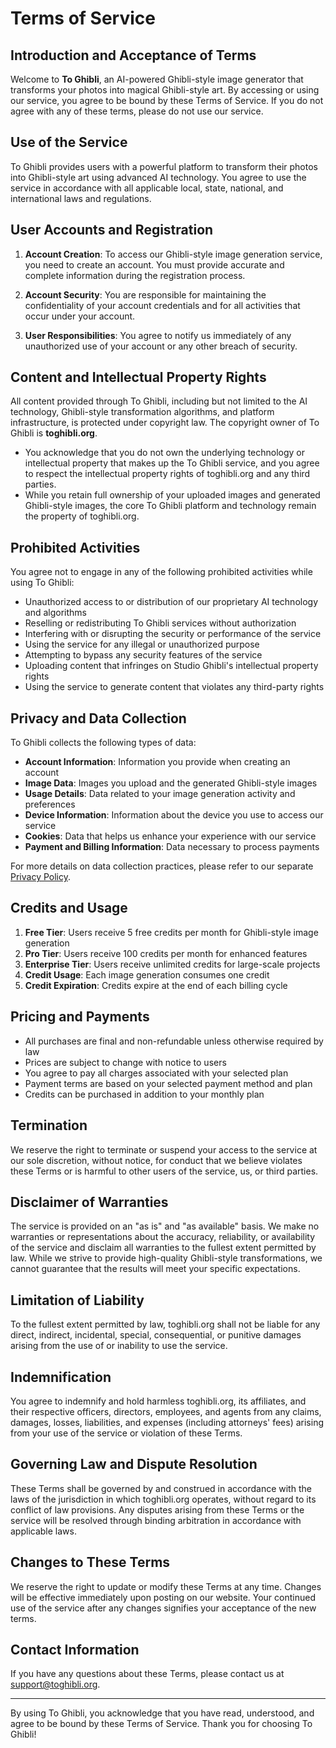 # Terms of Service

## Introduction and Acceptance of Terms

Welcome to **To Ghibli**, an AI-powered Ghibli-style image generator that transforms your photos into magical Ghibli-style art. By accessing or using our service, you agree to be bound by these Terms of Service. If you do not agree with any of these terms, please do not use our service.

## Use of the Service

To Ghibli provides users with a powerful platform to transform their photos into Ghibli-style art using advanced AI technology. You agree to use the service in accordance with all applicable local, state, national, and international laws and regulations.

## User Accounts and Registration

1. **Account Creation**: To access our Ghibli-style image generation service, you need to create an account. You must provide accurate and complete information during the registration process.

2. **Account Security**: You are responsible for maintaining the confidentiality of your account credentials and for all activities that occur under your account.

3. **User Responsibilities**: You agree to notify us immediately of any unauthorized use of your account or any other breach of security.

## Content and Intellectual Property Rights

All content provided through To Ghibli, including but not limited to the AI technology, Ghibli-style transformation algorithms, and platform infrastructure, is protected under copyright law. The copyright owner of To Ghibli is **toghibli.org**.

- You acknowledge that you do not own the underlying technology or intellectual property that makes up the To Ghibli service, and you agree to respect the intellectual property rights of toghibli.org and any third parties.
- While you retain full ownership of your uploaded images and generated Ghibli-style images, the core To Ghibli platform and technology remain the property of toghibli.org.

## Prohibited Activities

You agree not to engage in any of the following prohibited activities while using To Ghibli:

- Unauthorized access to or distribution of our proprietary AI technology and algorithms
- Reselling or redistributing To Ghibli services without authorization
- Interfering with or disrupting the security or performance of the service
- Using the service for any illegal or unauthorized purpose
- Attempting to bypass any security features of the service
- Uploading content that infringes on Studio Ghibli's intellectual property rights
- Using the service to generate content that violates any third-party rights

## Privacy and Data Collection

To Ghibli collects the following types of data:

- **Account Information**: Information you provide when creating an account
- **Image Data**: Images you upload and the generated Ghibli-style images
- **Usage Details**: Data related to your image generation activity and preferences
- **Device Information**: Information about the device you use to access our service
- **Cookies**: Data that helps us enhance your experience with our service
- **Payment and Billing Information**: Data necessary to process payments

For more details on data collection practices, please refer to our separate [Privacy Policy](/privacy-policy).

## Credits and Usage

1. **Free Tier**: Users receive 5 free credits per month for Ghibli-style image generation
2. **Pro Tier**: Users receive 100 credits per month for enhanced features
3. **Enterprise Tier**: Users receive unlimited credits for large-scale projects
4. **Credit Usage**: Each image generation consumes one credit
5. **Credit Expiration**: Credits expire at the end of each billing cycle

## Pricing and Payments

- All purchases are final and non-refundable unless otherwise required by law
- Prices are subject to change with notice to users
- You agree to pay all charges associated with your selected plan
- Payment terms are based on your selected payment method and plan
- Credits can be purchased in addition to your monthly plan

## Termination

We reserve the right to terminate or suspend your access to the service at our sole discretion, without notice, for conduct that we believe violates these Terms or is harmful to other users of the service, us, or third parties.

## Disclaimer of Warranties

The service is provided on an "as is" and "as available" basis. We make no warranties or representations about the accuracy, reliability, or availability of the service and disclaim all warranties to the fullest extent permitted by law. While we strive to provide high-quality Ghibli-style transformations, we cannot guarantee that the results will meet your specific expectations.

## Limitation of Liability

To the fullest extent permitted by law, toghibli.org shall not be liable for any direct, indirect, incidental, special, consequential, or punitive damages arising from the use of or inability to use the service.

## Indemnification

You agree to indemnify and hold harmless toghibli.org, its affiliates, and their respective officers, directors, employees, and agents from any claims, damages, losses, liabilities, and expenses (including attorneys' fees) arising from your use of the service or violation of these Terms.

## Governing Law and Dispute Resolution

These Terms shall be governed by and construed in accordance with the laws of the jurisdiction in which toghibli.org operates, without regard to its conflict of law provisions. Any disputes arising from these Terms or the service will be resolved through binding arbitration in accordance with applicable laws.

## Changes to These Terms

We reserve the right to update or modify these Terms at any time. Changes will be effective immediately upon posting on our website. Your continued use of the service after any changes signifies your acceptance of the new terms.

## Contact Information

If you have any questions about these Terms, please contact us at [support@toghibli.org](mailto:support@toghibli.org).

---

By using To Ghibli, you acknowledge that you have read, understood, and agree to be bound by these Terms of Service. Thank you for choosing To Ghibli!
